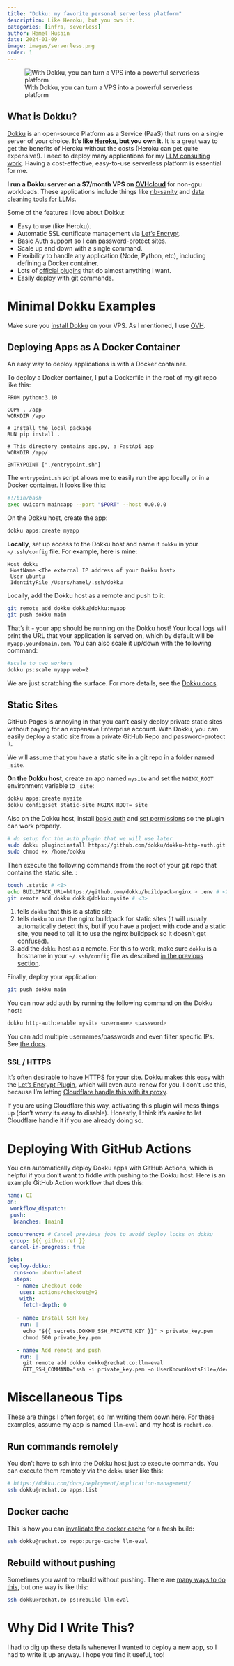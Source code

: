 ```yaml
---
title: "Dokku: my favorite personal serverless platform"
description: Like Heroku, but you own it.
categories: [infra, severless]
author: Hamel Husain
date: 2024-01-09
image: images/serverless.png
order: 1
---
```


![With Dokku, you can turn a VPS into a powerful serverless platform](images/serverless.png)

## What is Dokku?

[Dokku](https://dokku.com/) is an open-source Platform as a Service (PaaS) that runs on a single server of your choice. **It's like [Heroku](https://www.heroku.com/), but you own it.** It is a great way to get the benefits of Heroku without the costs (Heroku can get quite expensive!). I need to deploy many applications for my [LLM consulting work](https://parlance-labs.com/). Having a cost-effective, easy-to-use serverless platform is essential for me.

**I run a Dokku server on a $7/month VPS on [OVHcloud](https://us.ovhcloud.com/)** for non-gpu workloads. These applications include things like [nb-sanity](https://nb-sanity.com/) and [data cleaning tools for LLMs](https://langfree.parlance-labs.com/tutorials/shiny.html#run-the-shiny-app-locally). 

Some of the features I love about Dokku:

- Easy to use (like Heroku).
- Automatic SSL certificate management via [Let's Encrypt](https://letsencrypt.org/).
- Basic Auth support so I can password-protect sites.
- Scale up and down with a single command.
- Flexibility to handle any application (Node, Python, etc), including defining a Docker container.
- Lots of [official plugins](https://dokku.com/docs/community/plugins/?h=plugins#official-plugins) that do almost anything I want.
- Easily deploy with git commands.

# Minimal Dokku Examples

Make sure you [install Dokku](https://dokku.com/docs/getting-started/installation/) on your VPS. As I mentioned, I use [OVH](https://us.ovhcloud.com/).

## Deploying Apps as A Docker Container

An easy way to deploy applications is with a Docker container.

To deploy a Docker container, I put a Dockerfile in the root of my git repo like this:

```.dockerfile
FROM python:3.10

COPY . /app
WORKDIR /app

# Install the local package
RUN pip install .

# This directory contains app.py, a FastApi app
WORKDIR /app/

ENTRYPOINT ["./entrypoint.sh"]
```

:::{.callout-tip}

The `entrypoint.sh` script allows me to easily run the app locally or in a Docker container. It looks like this:

```.bash
#!/bin/bash
exec uvicorn main:app --port "$PORT" --host 0.0.0.0
```

::::

On the Dokku host, create the app:

```bash
dokku apps:create myapp
```

**Locally**, set up access to the Dokku host and name it `dokku` in your `~/.ssh/config` file. For example, here is mine:

```
Host dokku
 HostName <The external IP address of your Dokku host>
 User ubuntu
 IdentityFile /Users/hamel/.ssh/dokku
```

Locally, add the Dokku host as a remote and push to it:

```bash
git remote add dokku dokku@dokku:myapp
git push dokku main
```

That's it - your app should be running on the Dokku host! Your local logs will print the URL that your application is served on, which by default will be `myapp.yourdomain.com`. You can also scale it up/down with the following command:

```bash
#scale to two workers
dokku ps:scale myapp web=2
```

We are just scratching the surface. For more details, see the [Dokku docs](https://dokku.com/docs/).

## Static Sites

GitHub Pages is annoying in that you can't easily deploy private static sites without paying for an expensive Enterprise account. With Dokku, you can easily deploy a static site from a private GitHub Repo and password-protect it.

We will assume that you have a static site in a git repo in a folder named `_site`.

**On the Dokku host**, create an app named `mysite` and set the `NGINX_ROOT` environment variable to `_site`:

```bash
dokku apps:create mysite
dokku config:set static-site NGINX_ROOT=_site
```

Also on the Dokku host, install [basic auth](https://github.com/dokku/dokku-http-auth) and [set permissions](https://github.com/dokku/dokku-http-auth/issues/15#issuecomment-1637058437) so the plugin can work properly.

```bash
# do setup for the auth plugin that we will use later
sudo dokku plugin:install https://github.com/dokku/dokku-http-auth.git
sudo chmod +x /home/dokku
```

Then execute the following commands from the root of your git repo that contains the static site. :

```bash
touch .static # <1> 
echo BUILDPACK_URL=https://github.com/dokku/buildpack-nginx > .env # <2>
git remote add dokku dokku@dokku:mysite # <3>
```
1. tells `dokku` that this is a static site
2. tells `dokku` to use the nginx buildpack for static sites (it will usually automatically detect this, but if you have a project with code and a static site, you need to tell it to use the nginx buildpack so it doesn't get confused).
3. add the `dokku` host as a remote. For this to work, make sure `dokku` is a hostname in your `~/.ssh/config` file as described [in the previous section](#deploying-apps-as-a-docker-container).

Finally, deploy your application:

```bash
git push dokku main
```

You can now add auth by running the following command on the Dokku host:

```bash 
dokku http-auth:enable mysite <username> <password>
```

:::{.callout-note}

You can add multiple usernames/passwords and even filter specific IPs. See [the docs](https://github.com/dokku/dokku-http-auth).

:::

:::{.callout-tip}

### SSL / HTTPS

It's often desirable to have HTTPS for your site. Dokku makes this easy with the [Let's Encrypt Plugin](https://github.com/dokku/dokku-letsencrypt), which will even auto-renew for you. I don't use this, because I'm letting [Cloudflare handle this with its proxy](https://developers.cloudflare.com/dns/manage-dns-records/reference/proxied-dns-records/). 

If you are using Cloudflare this way, activating this plugin will mess things up (don't worry its easy to disable). Honestly, I think it's easier to let Cloudflare handle it if you are already doing so.

:::



# Deploying With GitHub Actions

You can automatically deploy Dokku apps with GitHub Actions, which is helpful if you don't want to fiddle with pushing to the Dokku host. Here is an example GitHub Action workflow that does this:

```.yaml
name: CI
on:
 workflow_dispatch:
 push:
  branches: [main]

concurrency: # Cancel previous jobs to avoid deploy locks on dokku
 group: ${{ github.ref }}
 cancel-in-progress: true

jobs:
 deploy-dokku:
  runs-on: ubuntu-latest
  steps:
   - name: Checkout code
    uses: actions/checkout@v2
    with:
     fetch-depth: 0
   
   - name: Install SSH key
    run: |
     echo "${{ secrets.DOKKU_SSH_PRIVATE_KEY }}" > private_key.pem
     chmod 600 private_key.pem

   - name: Add remote and push
    run: |
     git remote add dokku dokku@rechat.co:llm-eval
     GIT_SSH_COMMAND="ssh -i private_key.pem -o UserKnownHostsFile=/dev/null -o StrictHostKeyChecking=no" git push dokku main -f
```

# Miscellaneous Tips

These are things I often forget, so I'm writing them down here. For these examples, assume my app is named `llm-eval` and my host is `rechat.co`.

## Run commands remotely

You don't have to ssh into the Dokku host just to execute commands. You can execute them remotely via the `dokku` user like this:

```bash
# https://dokku.com/docs/deployment/application-management/
ssh dokku@rechat.co apps:list
```

## Docker cache

This is how you can [invalidate the docker cache](https://dokku.com/docs/advanced-usage/repository-management/) for a fresh build:

```bash
ssh dokku@rechat.co repo:purge-cache llm-eval
```

## Rebuild without pushing

Sometimes you want to rebuild without pushing. There are [many ways to do this](https://dokku.com/docs/processes/process-management/), but one way is like this:

```bash
ssh dokku@rechat.co ps:rebuild llm-eval
```


# Why Did I Write This?

I had to dig up these details whenever I wanted to deploy a new app, so I had to write it up anyway. I hope you find it useful, too!
